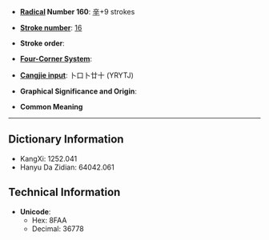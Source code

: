 * '''[[Wiktionary:Chinese radical index| Radical]] Number 160''': [[Wiktionary:Chinese radical index 辛|辛]]+9 strokes

* '''[[Wiktionary:Chinese total strokes index|Stroke number]]''': [[Wiktionary:Chinese total strokes index 16|16]]

* '''Stroke order''': 

* '''[[Wiktionary:Chinese four corner index|Four-Corner System]]''': 

* '''[[Wiktionary:Chinese Cangjie index|Cangjie input]]''': 卜口卜廿十 (YRYTJ)

* '''Graphical Significance and Origin''': 

* '''Common Meaning'''

----

== Dictionary Information ==

* KangXi: 1252.041
* Hanyu Da Zidian: 64042.061

== Technical Information ==

* '''Unicode''':
** Hex: 8FAA
** Decimal: 36778
